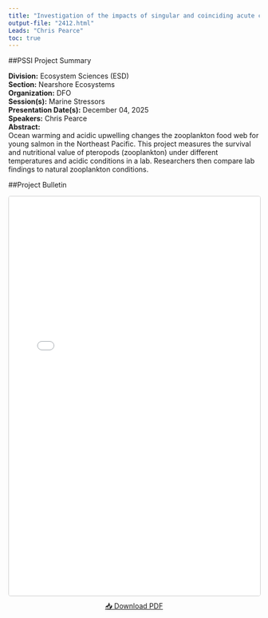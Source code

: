 ```yaml
---
title: "Investigation of the impacts of singular and coinciding acute climate stressors on the nutritional quality of the pteropod Limacina helicina, a juvenile Pacific salmon dietary species"
output-file: "2412.html"
Leads: "Chris Pearce"
toc: true
---
```


##PSSI Project Summary

**Division:** Ecosystem Sciences (ESD)  
**Section:** Nearshore Ecosystems  
**Organization:** DFO  
**Session(s):** Marine Stressors  
**Presentation Date(s):** December 04, 2025  
**Speakers:** Chris Pearce  
**Abstract:**  
Ocean warming and acidic upwelling changes the zooplankton food web for young salmon in the Northeast Pacific. This project measures the survival and nutritional value of pteropods (zooplankton) under different temperatures and acidic conditions in a lab. Researchers then compare lab findings to natural zooplankton conditions.   

##Project Bulletin

<iframe src="../../data/PSSI_bulletin/2412.pdf" width="100%" height="800px" style="border: 1px solid #ccc; border-radius: 4px;"></iframe>

<p style="text-align: center; margin-top: 10px;">
[📥 Download PDF](../../data/PSSI_bulletin/2412.pdf){.btn .btn-primary target="_blank"}
</p>

